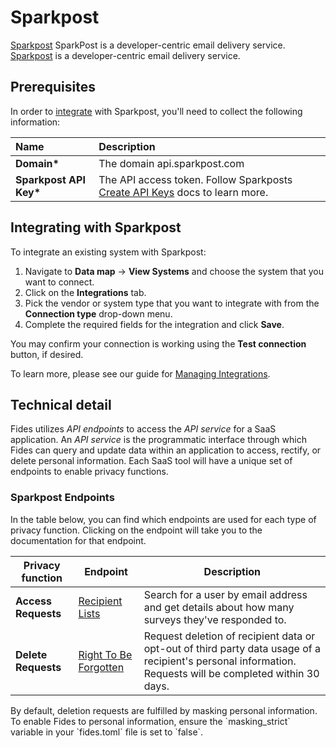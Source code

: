 
# Sparkpost

[Sparkpost](https://messagebird.com/email/cloud-sending?sp=true) SparkPost is a developer-centric email delivery service.
[Sparkpost](https://messagebird.com/email/cloud-sending?sp=true) is a developer-centric email delivery service.

## Prerequisites

In order to [integrate](/docs/user-guides/integrations) with Sparkpost, you'll need to collect the following information:

| Name                    | Description                                                                                                                                       |
| :---------------------- | :------------------------------------------------------------------------------------------------------------------------------------------------ |
| **Domain\***            | The domain api.sparkpost.com                                                                                                                      |
| **Sparkpost API Key\*** | The API access token. Follow Sparkposts [Create API Keys](https://support.sparkpost.com/docs/getting-started/create-api-keys) docs to learn more. |

## Integrating with Sparkpost

To integrate an existing system with Sparkpost:

1. Navigate to **Data map** → **View Systems** and choose the system that you want to connect.
2. Click on the **Integrations** tab.
3. Pick the vendor or system type that you want to integrate with from the **Connection type** drop-down menu.
4. Complete the required fields for the integration and click **Save**.

You may confirm your connection is working using the **Test connection** button, if desired.

To learn more, please see our guide for [Managing Integrations](/docs/user-guides/integrations/manage-integrations).

## Technical detail

Fides utilizes _API endpoints_ to access the _API service_ for a SaaS application. An _API service_ is the programmatic interface through which Fides can query and update data within an application to access, rectify, or delete personal information. Each SaaS tool will have a unique set of endpoints to enable privacy functions.

### Sparkpost Endpoints

In the table below, you can find which endpoints are used for each type of privacy function. Clicking on the endpoint will take you to the documentation for that endpoint.

| Privacy function    | Endpoint                                                                                                                  | Description                                                                                                                                               |
| ------------------- | ------------------------------------------------------------------------------------------------------------------------- | --------------------------------------------------------------------------------------------------------------------------------------------------------- |
| **Access Requests** | [Recipient Lists](https://developers.sparkpost.com/api/recipient-lists/)                                                  | Search for a user by email address and get details about how many surveys they've responded to.                                                           |
| **Delete Requests** | [Right To Be Forgotten](https://developers.sparkpost.com/api/data-privacy/#data-privacy-post-add-request-to-be-forgotten) | Request deletion of recipient data or opt-out of third party data usage of a recipient's personal information. Requests will be completed within 30 days. |

<Callout type="info" emoji="">
By default, deletion requests are fulfilled by masking personal information. To enable Fides to personal information, ensure the `masking_strict` variable in your `fides.toml` file is set to `false`.
</Callout>
